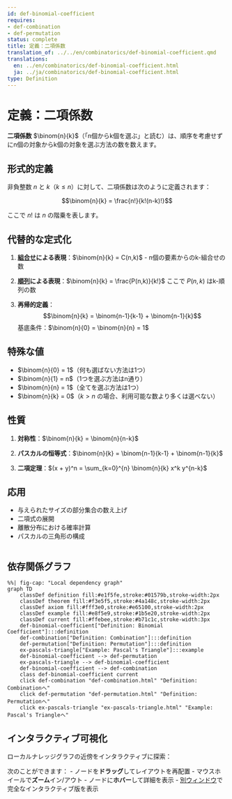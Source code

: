 ```yaml
---
id: def-binomial-coefficient
requires:
- def-combination
- def-permutation
status: complete
title: 定義：二項係数
translation_of: ../../en/combinatorics/def-binomial-coefficient.qmd
translations:
  en: ../en/combinatorics/def-binomial-coefficient.html
  ja: ../ja/combinatorics/def-binomial-coefficient.html
type: Definition
---
```


# 定義：二項係数

**二項係数** $\binom{n}{k}$（「n個からk個を選ぶ」と読む）は、順序を考慮せずにn個の対象からk個の対象を選ぶ方法の数を数えます。

## 形式的定義

非負整数 $n$ と $k$（$k \leq n$）に対して、二項係数は次のように定義されます：

$$\binom{n}{k} = \frac{n!}{k!(n-k)!}$$

ここで $n!$ は $n$ の階乗を表します。

## 代替的な定式化

1. **[組合せ](def-combination.qmd)による表現**：$\binom{n}{k} = C(n,k)$ - n個の要素からのk-組合せの数

2. **[順列](def-permutation.qmd)による表現**：$\binom{n}{k} = \frac{P(n,k)}{k!}$ ここで $P(n,k)$ はk-順列の数

3. **再帰的定義**：
   $$\binom{n}{k} = \binom{n-1}{k-1} + \binom{n-1}{k}$$
   基底条件：$\binom{n}{0} = \binom{n}{n} = 1$

## 特殊な値

- $\binom{n}{0} = 1$（何も選ばない方法は1つ）
- $\binom{n}{1} = n$（1つを選ぶ方法はn通り）
- $\binom{n}{n} = 1$（全てを選ぶ方法は1つ）
- $\binom{n}{k} = 0$（$k > n$ の場合、利用可能な数より多くは選べない）

## 性質

1. **対称性**：$\binom{n}{k} = \binom{n}{n-k}$

2. **パスカルの恒等式**：$\binom{n}{k} = \binom{n-1}{k-1} + \binom{n-1}{k}$

3. **二項定理**：$(x + y)^n = \sum_{k=0}^{n} \binom{n}{k} x^k y^{n-k}$

## 応用

- 与えられたサイズの部分集合の数え上げ
- 二項式の展開
- 離散分布における確率計算
- パスカルの三角形の構成

```mermaid
```

## 依存関係グラフ

```mermaid
%%| fig-cap: "Local dependency graph"
graph TD
    classDef definition fill:#e1f5fe,stroke:#01579b,stroke-width:2px
    classDef theorem fill:#f3e5f5,stroke:#4a148c,stroke-width:2px
    classDef axiom fill:#fff3e0,stroke:#e65100,stroke-width:2px
    classDef example fill:#e8f5e9,stroke:#1b5e20,stroke-width:2px
    classDef current fill:#ffebee,stroke:#b71c1c,stroke-width:3px
    def-binomial-coefficient["Definition: Binomial Coefficient"]:::definition
    def-combination["Definition: Combination"]:::definition
    def-permutation["Definition: Permutation"]:::definition
    ex-pascals-triangle["Example: Pascal's Triangle"]:::example
    def-binomial-coefficient --> def-permutation
    ex-pascals-triangle --> def-binomial-coefficient
    def-binomial-coefficient --> def-combination
    class def-binomial-coefficient current
    click def-combination "def-combination.html" "Definition: Combinationへ"
    click def-permutation "def-permutation.html" "Definition: Permutationへ"
    click ex-pascals-triangle "ex-pascals-triangle.html" "Example: Pascal's Triangleへ"
```

## インタラクティブ可視化

ローカルナレッジグラフの近傍をインタラクティブに探索：

::: {.graph-viz data-id="def-binomial-coefficient" data-width="700" data-height="500"}
:::

次のことができます：
- ノードを**ドラッグ**してレイアウトを再配置
- マウスホイールで**ズーム**イン/アウト
- ノードに**ホバー**して詳細を表示
- [別ウィンドウ](../../output/interactive/def-binomial-coefficient.html){target="_blank"}で完全なインタラクティブ版を表示
